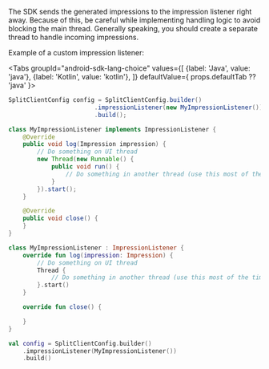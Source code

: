 
The SDK sends the generated impressions to the impression listener right away. Because of this, be careful while implementing handling logic to avoid blocking the main thread. Generally speaking, you should create a separate thread to handle incoming impressions.

Example of a custom impression listener:

<Tabs
  groupId="android-sdk-lang-choice"
  values={[
    {label: 'Java', value: 'java'},
    {label: 'Kotlin', value: 'kotlin'},
  ]} defaultValue={ props.defaultTab ?? 'java' }>
  <TabItem value="java">

```java
SplitClientConfig config = SplitClientConfig.builder()
                        .impressionListener(new MyImpressionListener())
                        .build();

class MyImpressionListener implements ImpressionListener {
    @Override
    public void log(Impression impression) {
        // Do something on UI thread
        new Thread(new Runnable() {
            public void run() {
                // Do something in another thread (use this most of the time!)
            }
        }).start();
    }

    @Override
    public void close() {
    }
}
```

  </TabItem>
  <TabItem value="kotlin">

```kotlin
class MyImpressionListener : ImpressionListener {
    override fun log(impression: Impression) {
        // Do something on UI thread
        Thread {
            // Do something in another thread (use this most of the time!)
        }.start()
    }

    override fun close() {

    }
}

val config = SplitClientConfig.builder()
    .impressionListener(MyImpressionListener())
    .build()
```

  </TabItem>
</Tabs>